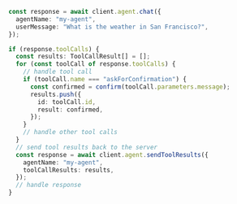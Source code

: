 ```typescript
const response = await client.agent.chat({
  agentName: "my-agent",
  userMessage: "What is the weather in San Francisco?",
});

if (response.toolCalls) {
  const results: ToolCallResult[] = [];
  for (const toolCall of response.toolCalls) {
    // handle tool call
    if (toolCall.name === "askForConfirmation") {
      const confirmed = confirm(toolCall.parameters.message);
      results.push({
        id: toolCall.id,
        result: confirmed,
      });
    }
    // handle other tool calls
  }
  // send tool results back to the server
  const response = await client.agent.sendToolResults({
    agentName: "my-agent",
    toolCallResults: results,
  });
  // handle response
}
```

